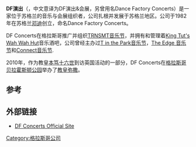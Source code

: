 {{Copy edit|time=2021-02-18T20:41:22+00:00}}
{{Infobox company
| name = DF Concerts Ltd.
| foundation = 1982
| location = [[邓迪|邓迪]], [[苏格兰|苏格兰]], [[英国|英国]]<ref>{{cite web|url=https://dfconcertsandevents.com/modern-slavery-statement|title=Modern Slavery Statement|website=DF Concerts & Events|access-date=2021-02-18|archive-date=2019-12-07|archive-url=https://web.archive.org/web/20191207050628/http://www.dfconcertsandevents.com/modern-slavery-statement}}</ref><ref>{{cite web|url=https://find-and-update.company-information.service.gov.uk/company/SC333566|title=DF CONCERTS LIMITED - Overview (free company information from Companies House)|website=find-and-update.company-information.service.gov.uk|access-date=2021-02-18|archive-date=2021-12-21|archive-url=https://web.archive.org/web/20211221215602/https://find-and-update.company-information.service.gov.uk/company/SC333566}}</ref>
| area_served = [[英国|英国]]
| products = [[Tour_promoter|演出]]
| homepage = {{nowrap|{{URL|https://www.dfconcertsandevents.com}}}}
}}

'''DF演出'''（{{lang-en|DF Concerts & Events}}，中文意译为DF演出&会展，另曾用名Dance Factory Concerts）是一家位于苏格兰的音乐与会展组织者，公司扎根并发展于苏格兰地区。公司于1982年在苏格兰[[邓迪|邓迪]]创立，命名Dance Factory Concerts。

DF Concerts在格拉斯哥推广并组织[[TRNSMT音乐节|TRNSMT音乐节]]，并拥有和管理着[[King_Tut's_Wah_Wah_Hut|King Tut's Wah Wah Hut]]音乐酒吧，公司曾经主办过[[T_in_the_Park音乐节|T in the Park音乐节]]，[[The_Edge_音乐节|The Edge 音乐节]]和[[Connect音乐节|Connect音乐节]].

2010年，作为教皇[[本篤十六世|本笃十六世]]到访英国活动的一部分，DF Concerts在[[格拉斯哥|格拉斯哥]][[贝拉霍斯顿公园|贝拉霍斯顿公园]]举办了[[教宗|教皇]][[弥撒|弥撒]]。

== 参考 ==
{{Reflist}}

== 外部链接 ==

* [https://www.dfconcertsandevents.com DF Concerts Official Site] {{Wayback|url=https://www.dfconcertsandevents.com/ |date=20210309065623 }}
[[Category:格拉斯哥公司|Category:格拉斯哥公司]]